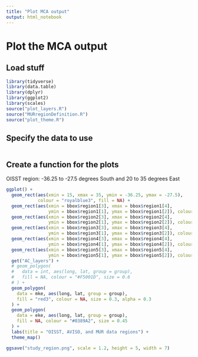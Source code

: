 ```yaml
---
title: "Plot MCA output"
output: html_notebook
---
```


# Plot the MCA output

## Load stuff

```r
library(tidyverse)
library(data.table)
library(dplyr)
library(ggplot2)
library(scales)
source("plot_layers.R")
source("MURregionDefinition.R")
source("plot_theme.R")
```

## Specify the data to use

```r

```

## Create a function for the plots

OISST region: -36.25 to -27.5 degrees South and 20 to 35 degrees East

```r
ggplot() +
  geom_rect(aes(xmin = 15, xmax = 35, ymin = -36.25, ymax = -27.5),
            colour = "royalblue3", fill = NA) +
  geom_rect(aes(xmin = bbox$region1[3], xmax = bbox$region1[4],
                ymin = bbox$region1[1], ymax = bbox$region1[2]), colour = "royalblue1", fill = NA) +
  geom_rect(aes(xmin = bbox$region2[3], xmax = bbox$region2[4],
                ymin = bbox$region2[1], ymax = bbox$region2[2]), colour = "royalblue1", fill = NA) +
  geom_rect(aes(xmin = bbox$region3[3], xmax = bbox$region3[4],
                ymin = bbox$region3[1], ymax = bbox$region3[2]), colour = "royalblue1", fill = NA) +
  geom_rect(aes(xmin = bbox$region4[3], xmax = bbox$region4[4],
                ymin = bbox$region4[1], ymax = bbox$region4[2]), colour = "royalblue1", fill = NA) +
  geom_rect(aes(xmin = bbox$region5[3], xmax = bbox$region5[4],
                ymin = bbox$region5[1], ymax = bbox$region5[2]), colour = "royalblue1", fill = NA) +
  get("AC_layers") +
  # geom_polygon(
  #   data = int, aes(long, lat, group = group),
  #   fill = NA, colour = "#F5001D", size = 0.6
  # ) +
  geom_polygon(
    data = mke, aes(long, lat, group = group),
    fill = "red3", colour = NA, size = 0.3, alpha = 0.3
  ) +
  geom_polygon(
    data = eke, aes(long, lat, group = group),
    fill = NA, colour = "#0389A2", size = 0.45
  ) +
  labs(title = "OISST, AVISO, and MUR data regions") +
  theme_map()

ggsave("study_region.png", scale = 1.2, height = 5, width = 7)
```
